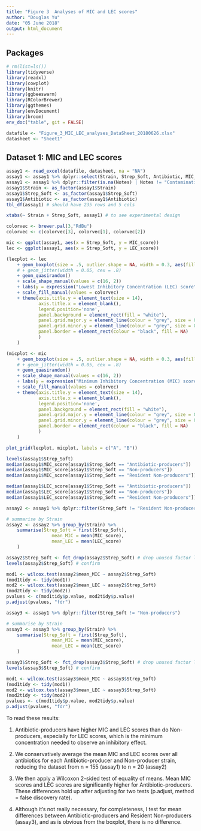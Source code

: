```yaml
---
title: "Figure 3  Analyses of MIC and LEC scores"
author: "Douglas Yu"
date: "05 June 2018"
output: html_document
---
```

## Packages
```r
# rm(list=ls())
library(tidyverse)
library(readxl)
library(cowplot)
library(knitr)
library(ggbeeswarm)
library(RColorBrewer)
library(ggthemes)
library(envDocument)
library(broom)
env_doc("table", git = FALSE)
```

```r
datafile <- "Figure_3_MIC_LEC_analyses_DataSheet_20180626.xlsx"
datasheet <- "Sheet1"
```

## Dataset 1: MIC and LEC scores
```r
assay1 <- read_excel(datafile, datasheet, na = "NA")
assay1 <- assay1 %>% dplyr::select(Strain, Strep_Soft, Antibiotic, MIC_score, LEC_score, Notes)
assay1 <- assay1 %>% dplyr::filter(is.na(Notes) | Notes != "Contamination") %>% dplyr::select(-Notes)
assay1$Strain <- as_factor(assay1$Strain)
assay1$Strep_Soft <- as_factor(assay1$Strep_Soft)
assay1$Antibiotic <- as_factor(assay1$Antibiotic)
tbl_df(assay1) # should have 235 rows and 5 cols

xtabs(~ Strain + Strep_Soft, assay1) # to see experimental design
```


```r
colorvec <- brewer.pal(3,"RdBu")
colorvec <- c(colorvec[3], colorvec[1], colorvec[2])

mic <- ggplot(assay1, aes(x = Strep_Soft, y = MIC_score))
lec <- ggplot(assay1, aes(x = Strep_Soft, y = LEC_score)) 

(lecplot <- lec 
	+ geom_boxplot(size = .5, outlier.shape = NA, width = 0.3, aes(fill = assay1$Strep_Soft), notch = TRUE) 
	# + geom_jitter(width = 0.05, cex = .8)
    + geom_quasirandom()
	+ scale_shape_manual(values = c(16, 2)) 
	+ labs(y = expression("Lowest Inhibitory Concentration (LEC) score")) 
	+ scale_fill_manual(values = colorvec) 
    + theme(axis.title.y = element_text(size = 14), 
  			axis.title.x = element_blank(), 
  			legend.position='none', 
  			panel.background = element_rect(fill = "white"), 
  			panel.grid.major.y = element_line(colour = "grey", size = 0.5),
  			panel.grid.minor.y = element_line(colour = "grey", size = 0.1),
  			panel.border = element_rect(colour = "black", fill = NA)
  			)
    )

(micplot <- mic 
	+ geom_boxplot(size = .5, outlier.shape = NA, width = 0.3, aes(fill = assay1$Strep_Soft), notch = TRUE) 
	# + geom_jitter(width = 0.05, cex = .8)
    + geom_quasirandom()
	+ scale_shape_manual(values = c(16, 2)) 
	+ labs(y = expression("Minimum Inhibitory Concentration (MIC) score")) 
	+ scale_fill_manual(values = colorvec) 
    + theme(axis.title.y = element_text(size = 14), 
  			axis.title.x = element_blank(), 
  			legend.position='none', 
  			panel.background = element_rect(fill = "white"), 
  			panel.grid.major.y = element_line(colour = "grey", size = 0.5),
  			panel.grid.minor.y = element_line(colour = "grey", size = 0.1),
  			panel.border = element_rect(colour = "black", fill = NA)
  			)
    )

plot_grid(lecplot, micplot, labels = c("A", "B"))
```

```r
levels(assay1$Strep_Soft)
median(assay1$MIC_score[assay1$Strep_Soft == "Antibiotic-producers"])
median(assay1$MIC_score[assay1$Strep_Soft == "Non-producers"])
median(assay1$MIC_score[assay1$Strep_Soft == "Resident Non-producers"])

median(assay1$LEC_score[assay1$Strep_Soft == "Antibiotic-producers"])
median(assay1$LEC_score[assay1$Strep_Soft == "Non-producers"])
median(assay1$LEC_score[assay1$Strep_Soft == "Resident Non-producers"])
```

```r
assay2 <- assay1 %>% dplyr::filter(Strep_Soft != "Resident Non-producers")

# summarise by Strain
assay2 <- assay2 %>% group_by(Strain) %>% 
    summarise(Strep_Soft = first(Strep_Soft), 
                 mean_MIC = mean(MIC_score),
                 mean_LEC = mean(LEC_score)
    )

assay2$Strep_Soft <- fct_drop(assay2$Strep_Soft) # drop unused factor level
levels(assay2$Strep_Soft) # confirm

mod1 <- wilcox.test(assay2$mean_MIC ~ assay2$Strep_Soft)
(mod1tidy <- tidy(mod1))
mod2 <- wilcox.test(assay2$mean_LEC ~ assay2$Strep_Soft)
(mod2tidy <- tidy(mod2))
pvalues <- c(mod1tidy$p.value, mod2tidy$p.value)
p.adjust(pvalues, "fdr")
```

```r
assay3 <- assay1 %>% dplyr::filter(Strep_Soft != "Non-producers")

# summarise by Strain
assay3 <- assay3 %>% group_by(Strain) %>% 
    summarise(Strep_Soft = first(Strep_Soft), 
                 mean_MIC = mean(MIC_score),
                 mean_LEC = mean(LEC_score)
    )

assay3$Strep_Soft <- fct_drop(assay3$Strep_Soft) # drop unused factor level
levels(assay3$Strep_Soft) # confirm

mod1 <- wilcox.test(assay3$mean_MIC ~ assay3$Strep_Soft)
(mod1tidy <- tidy(mod1))
mod2 <- wilcox.test(assay3$mean_LEC ~ assay3$Strep_Soft)
(mod2tidy <- tidy(mod2))
pvalues <- c(mod1tidy$p.value, mod2tidy$p.value)
p.adjust(pvalues, "fdr")
```

To read these results:

1. Antibiotic-producers have higher MIC and LEC scores than do Non-producers, especially for LEC scores, which is the minimum concentration needed to observe an inhibitory effect.

2. We conservatively average the mean MIC and LEC scores over all antibiotics for each Antibiotic-producer and Non-producer strain, reducing the dataset from n = 155 (assay1) to n = 20 (assay2)

3. We then apply a Wilcoxon 2-sided test of equality of means.  Mean MIC scores and LEC scores are significantly higher for Antibiotic-producers.  These differences hold up after adjusting for two tests (p.adjust, method = false discovery rate).

4. Although it's not really necessary, for completeness, I test for mean differences between Antibiotic-producers and Resident Non-producers (assay3), and as is obvious from the boxplot, there is no difference. 

